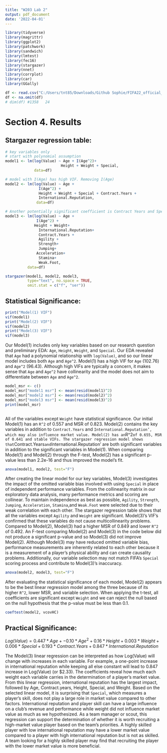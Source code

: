 ```yaml
---
title: "W203 Lab 2"
output: pdf_document
date: '2022-04-01'
---
```


```r
library(tidyverse)
library(magrittr)
library(ggplot2)
library(patchwork)
library(sandwich)
library(lmtest)
library(fec16)
library(stargazer)
library(nnet)
library(corrplot)
library(car)
library(GGally)

df <- read.csv("C:/Users/tnt85/Downloads/Github Sophie/FIFA22_official_data.csv/FIFA22_official_data.csv")
df <- na.omit(df)
# dim(df) #1358   24
```
# Section 4. Results 

## Stargazer regression table:

```r
# key variables only
# start with polynomial assumption
model1 <- lm(log(Value) ~ Age + I(Age^2)+
                         Height + Weight + Special,
             data=df)

# model with I(Age) has high VIF. Removing I(Age)
model2 <- lm(log(Value) ~ Age +
               I(Age^2) + 
               Height + Weight + Special + Contract.Years +
               International.Reputation,
              data=df)

# Another potentially significant coefficient is Contract Years and Special
model3 <- lm(log(Value) ~ Age +
              I(Age^2) +
             Height + Weight+
               International.Reputation+
               Contract.Years +
               Agility +
               Strength+
               Jumping+
              Acceleration+
               Stamina+
               Weak.Foot,
          data=df)

stargazer(model1, model2, model3, 
          type="text", no.space = TRUE,
          omit.stat = c("f", "ser"))

```
\newpage
## Statistical Significance:

```r
print("Model(1) VIF")
vif(model1)
print("Model(2) VIF")
vif(model2)
print("Model(3) VIF")
vif(model3)

```

Our Model(1) includes only key variables based on our research question and preliminary EDA: `Age`, `Height`, `Weight`, and `Special`. Our EDA revealed that `Age` had a polynomial relationship with `log(Value)`, and so our linear model includes both `Age` and `Age^2`. Model(1) has a high VIF for `Age` (102.76) and `Age^2` (96.43). Although high VIFs are typically a concern, it makes sense that `Age` and `Age^2` have collinearity and the model does not aim to differentiate between `Age` and `Age^2`.

```r


model_msr <- c()
model_msr["model1 msr"] <- mean(resid(model1)^2)
model_msr["model2 msr"] <- mean(resid(model2)^2)
model_msr["model3 msr"] <- mean(resid(model3)^2)
print(model_msr)



```
All of the variables except `Weight` have statistical significance. Our initial Model(1) has an `R^2` of 0.557 and MSR of 0.823.
Model(2) contains the key variables in addition to `Contract.Years` and `International.Reputation’, which may also influence market value. Model(2) has an `R^2` of 0.655, MSR of 0.641 and stable VIFs. The stargazer regression model shows that `Contract.Years` and `International.Reputation’ are both significant variables in addition to the significant variables in Model(1). When comparing Model(1) and Model(2) through the F-test, Model(2) has a significant p-value less than 2.2e-16 and thus improved the model’s fit.

```r

anova(model1, model2, test="F")

```

After creating the linear model for our key variables, Model(3) investigates the impact of the omitted variable bias involved with using `Special` in place of independent performance variables. From the collinearity matrix in our exploratory data analysis, many performance metrics and scoring are collinear. To maintain independence as best as possible, `Agility`, `Strength`, `Jumping`, `Acceleration`, `Stamina`,and  `Weak.Foot` were selected due to their weak correlation with each other. The stargazer regression table shows that all the variables except `Agility` and `Weight` are significant. Model(3)’s VIF’s confirmed that these variables do not cause multicollinearity problems. Compared to Model(2), Model(3) had a higher MSR of 0.849 and lower `R^2` of 0.492. An F-test comparing Model(2) and Model(3) in the code below did not produce a significant p-value and so Model(3) did not improve Model(2). Although Model(3) may have reduced omitted variable bias, performance measurements are inherently related to each other because it is a measurement of a player’s physical ability and can create causality problems. Additionally, our variable selection may not match FIFA’s `Special` scoring process and contribute to Model(3)’s inaccuracy.


```r

anova(model2, model3, test="F")

```

After evaluating the statistical significance of each model, Model(2) appears to be the best linear regression model among the three because of its higher `R^2`, lower MSR, and variable selection. When applying the t-test, all coefficients are significant except `Weight` and we can reject the null based on the null hypothesis that the p-value must be less than 0.1.


```r
coeftest(model2, vcovHC)

```

## Practical Significance:
$Log(Value) = 0.447*Age + -0.10*Age^2 + 0.16*Height + 0.003*Weight + 0.006*Special + 0.193*Contract.Years + 0.847*International.Reputation$

The Model(3) linear regression can be interpreted as how Log(Value) will change with increases in each variable. For example, a one-point increase in international reputation while keeping all else constant will lead to 0.847 increase in Log(Value) (or $2.33). The coefficients reveal how much each weight each variable carries in the determination of a player’s market value. From this linear regression, international reputation has the largest impact, followed by Age, Contract.years, Height, Special, and Weight. Based on the selected linear model, it is surprising that `Special`, which measures a player’s skill, does not play a large role in market value compared to other factors. International reputation and player skill can have a large influence on a club’s revenue and performance while weight did not influence market value as much as we hypothesized. As a team manager or scout, this regression can support the determination of whether it is worth recruiting a high-market value player based on the team’s priorities. A highly skilled player with low international reputation may have a lower market value compared to a player with high international reputation but is not as skilled. A team looking for a highly skilled player may find that recruiting the player with the lower market value is more beneficial. 


